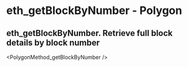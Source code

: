 # eth_getBlockByNumber - Polygon

## eth_getBlockByNumber. Retrieve full block details by block number


<PolygonMethod_getBlockByNumber />
